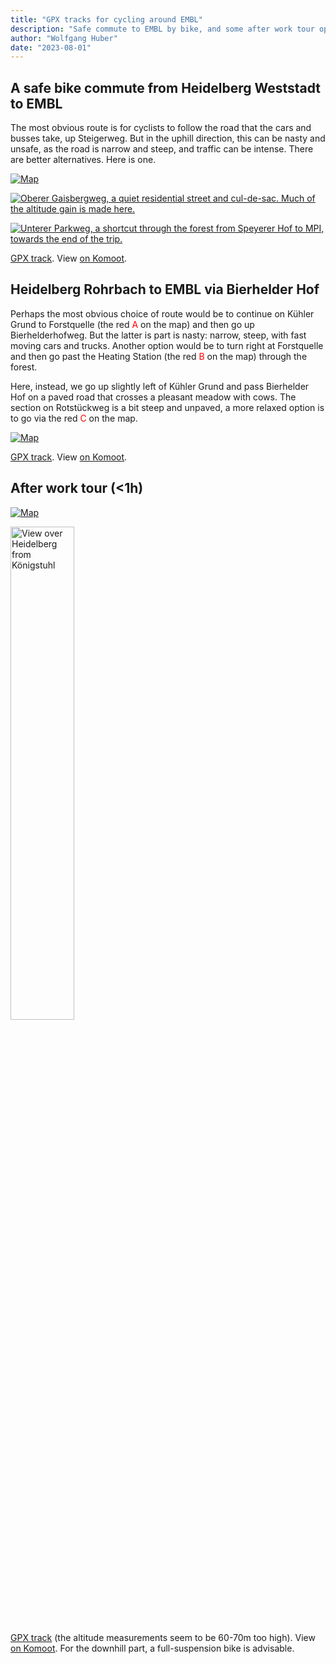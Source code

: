 ```yaml
---
title: "GPX tracks for cycling around EMBL"
description: "Safe commute to EMBL by bike, and some after work tour options"
author: "Wolfgang Huber"
date: "2023-08-01"
---
```


## A safe bike commute from Heidelberg Weststadt to EMBL

The most obvious route is for cyclists to follow the road that the cars and busses take, up Steigerweg. But in the uphill direction, this can be nasty and unsafe, as the road is narrow and steep, and traffic can be intense. There are better alternatives. Here is one. 

::: {layout="[[4,2,2]]"}

[![Map](../photos/Commute-from-HD-Weststadt-to-EMBL.jpg)](../photos/Commute-from-HD-Weststadt-to-EMBL.jpg)

[![Oberer Gaisbergweg, a quiet residential street and cul-de-sac. Much of the altitude gain is made here.](../photos/2023-08-15-0828.jpeg)](../photos/2023-08-15-0828.jpeg)

[![Unterer Parkweg, a shortcut through the forest from Speyerer Hof to MPI, towards the end of the trip.](../photos/2023-08-15-08-37.jpeg)](../photos/2023-08-15-08-37.jpeg)

:::

[GPX track](../gpx/Commute-from-HD-Weststadt-to-EMBL.gpx).
View [on Komoot](https://www.komoot.com/tour/1261076604).




## Heidelberg Rohrbach to EMBL via Bierhelder Hof

Perhaps the most obvious choice of route would be to continue on Kühler Grund to Forstquelle (the red <font color="red">A</font> on the map) and then go up Bierhelderhofweg. But the latter is part is nasty: narrow, steep, with fast moving cars and trucks. Another option would be to turn right at Forstquelle and then go past the Heating Station (the red <font color="red">B</font> on the map) through the forest. 

Here, instead, we go up slightly left of Kühler Grund and pass Bierhelder Hof on a paved road that crosses a pleasant meadow with cows. The section on Rotstückweg is a bit steep and unpaved, a more relaxed option is to go via the red <font color="red">C</font> on the map.


[![Map](../photos/Commute-from-HD-Rohrbach-to-EMBL.jpg)](../photos/Commute-from-HD-Rohrbach-to-EMBL.jpg)

[GPX track](../gpx/Rohrbach-to-EMBL.gpx).
View [on Komoot](https://www.komoot.com/tour/1261647422).







## After work tour (<1h)

::: {layout-ncol=2}

[![Map](../photos/2023-08-14-Feierabendtour-map.jpg)](../photos/2023-08-14-Feierabendtour-map.jpg)

[![View over Heidelberg from Königstuhl](../photos/2022-08-04-Koenigstuhl.jpg){width=45%}](../photos/2022-08-04-Koenigstuhl.jpg)

:::

[GPX track](../gpx/2023-08-14_1260576037_Feierabendtour.gpx) (the altitude measurements seem to be 60-70m too high). 
View [on Komoot](https://www.komoot.com/tour/1260576037).
For the downhill part, a full-suspension bike is advisable.



